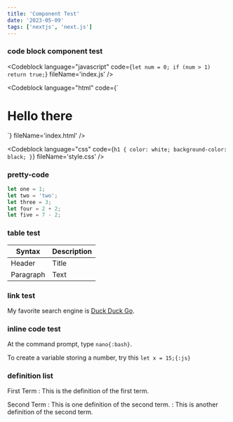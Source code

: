 ```yaml
---
title: 'Component Test'
date: '2023-05-09'
tags: ['nextjs', 'next.js']
---
```


### code block component test

<Codeblock language="javascript" code={`let num = 0;
if (num > 1) return true;`} fileName='index.js' />

<Codeblock language="html" code={`<div>
  <h1>Hello there</h1>
</div>`} fileName='index.html' />

<Codeblock language="css" code={`h1 {
  color: white;
  background-color: black;
}`} fileName='style.css' />

### pretty-code
```js {1-3,5} /two/
let one = 1;
let two = 'two';
let three = 3;
let four = 2 + 2;
let five = 7 - 2;
```

### table test

| Syntax | Description |
| --- | ----------- |
| Header | Title |
| Paragraph | Text |

### link test

My favorite search engine is [Duck Duck Go](https://duckduckgo.com "The best search engine for privacy").

### inline code test

At the command prompt, type `nano{:bash}`.

To create a variable storing a number, try this `let x = 15;{:js}`

### definition list

First Term
: This is the definition of the first term.

Second Term
: This is one definition of the second term.
: This is another definition of the second term.